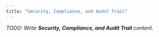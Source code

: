 ```yaml
---
title: "Security, Compliance, and Audit Trail"
---
```


_TODO: Write **Security, Compliance, and Audit Trail** content._
